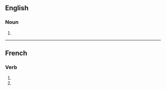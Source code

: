 ==English==

===Noun===
{{head|en|noun form}}

# {{plural of|en|compulsion}}

----

==French==

===Verb===
{{head|fr|verb form}}

# {{inflection of|fr|compulser||1|p|impf|indc}}
# {{inflection of|fr|compulser||1|p|pres|subj}}